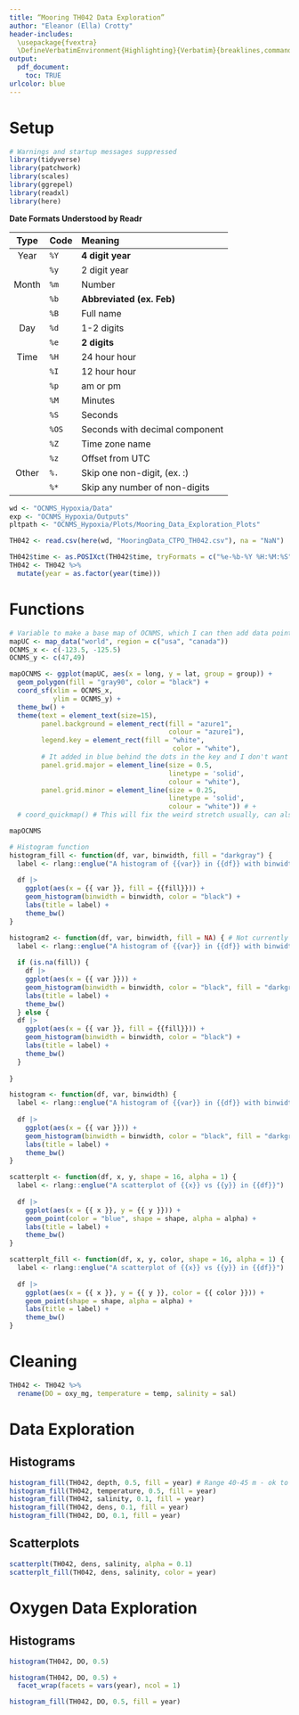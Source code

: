 ```yaml
---
title: “Mooring TH042 Data Exploration”
author: "Eleanor (Ella) Crotty"
header-includes:
  \usepackage{fvextra}
  \DefineVerbatimEnvironment{Highlighting}{Verbatim}{breaklines,commandchars=\\\{\}}
output:
  pdf_document:
    toc: TRUE
urlcolor: blue
---
```


# Setup

```r
# Warnings and startup messages suppressed
library(tidyverse)
library(patchwork)
library(scales)
library(ggrepel)
library(readxl)
library(here)
```

**Date Formats Understood by Readr**

| Type  | Code| Meaning    | 
|:-----:|:-----|:-----------|
| Year  | `%Y` | **4 digit year** |
|       | `%y` | 2 digit year |
| Month | `%m` | Number       |
|       | `%b` | **Abbreviated (ex. Feb)** |
|       | `%B` | Full name |
| Day   | `%d` | 1-2 digits |
|       | `%e` | **2 digits** |
| Time  | `%H` | 24 hour hour |
|       | `%I` | 12 hour hour |
|       | `%p` | am or pm |
|       | `%M` | Minutes |
|       | `%S` | Seconds |
|       | `%OS`| Seconds with decimal component|
|       | `%Z` | Time zone name |
|       | `%z` | Offset from UTC |
| Other | `%.` | Skip one non-digit, (ex. :) |
|       | `%*` | Skip any number of non-digits |

```r
wd <- "OCNMS_Hypoxia/Data"
exp <- "OCNMS_Hypoxia/Outputs"
pltpath <- "OCNMS_Hypoxia/Plots/Mooring_Data_Exploration_Plots"

TH042 <- read.csv(here(wd, "MooringData_CTPO_TH042.csv"), na = "NaN")

TH042$time <- as.POSIXct(TH042$time, tryFormats = c("%e-%b-%Y %H:%M:%S"))
TH042 <- TH042 %>%
  mutate(year = as.factor(year(time)))
```

# Functions

```r
# Variable to make a base map of OCNMS, which I can then add data points to
mapUC <- map_data("world", region = c("usa", "canada"))
OCNMS_x <- c(-123.5, -125.5)
OCNMS_y <- c(47,49)

mapOCNMS <- ggplot(mapUC, aes(x = long, y = lat, group = group)) +
  geom_polygon(fill = "gray90", color = "black") +
  coord_sf(xlim = OCNMS_x, 
           ylim = OCNMS_y) +
  theme_bw() +
  theme(text = element_text(size=15),
        panel.background = element_rect(fill = "azure1", 
                                        colour = "azure1"),
        legend.key = element_rect(fill = "white",
                                         color = "white"),
        # It added in blue behind the dots in the key and I don't want that
        panel.grid.major = element_line(size = 0.5, 
                                        linetype = 'solid', 
                                        colour = "white"), 
        panel.grid.minor = element_line(size = 0.25, 
                                        linetype = 'solid', 
                                        colour = "white")) # +
  # coord_quickmap() # This will fix the weird stretch usually, can also do coord_fixed(ratio = 1.3)

mapOCNMS
```

```r
# Histogram function
histogram_fill <- function(df, var, binwidth, fill = "darkgray") {
  label <- rlang::englue("A histogram of {{var}} in {{df}} with binwidth {binwidth}")
  
  df |> 
    ggplot(aes(x = {{ var }}, fill = {{fill}})) + 
    geom_histogram(binwidth = binwidth, color = "black") + 
    labs(title = label) +
    theme_bw()
}

histogram2 <- function(df, var, binwidth, fill = NA) { # Not currently functional
  label <- rlang::englue("A histogram of {{var}} in {{df}} with binwidth {binwidth}")
  
  if (is.na(fill)) {
    df |> 
    ggplot(aes(x = {{ var }})) + 
    geom_histogram(binwidth = binwidth, color = "black", fill = "darkgray") + 
    labs(title = label) +
    theme_bw()
  } else {
  df |> 
    ggplot(aes(x = {{ var }}, fill = {{fill}})) + 
    geom_histogram(binwidth = binwidth, color = "black") + 
    labs(title = label) +
    theme_bw()
  }
  
}

histogram <- function(df, var, binwidth) {
  label <- rlang::englue("A histogram of {{var}} in {{df}} with binwidth {binwidth}")
  
  df |> 
    ggplot(aes(x = {{ var }})) + 
    geom_histogram(binwidth = binwidth, color = "black", fill = "darkgray") + 
    labs(title = label) +
    theme_bw()
}
```

```r
scatterplt <- function(df, x, y, shape = 16, alpha = 1) {
  label <- rlang::englue("A scatterplot of {{x}} vs {{y}} in {{df}}")
  
  df |> 
    ggplot(aes(x = {{ x }}, y = {{ y }})) + 
    geom_point(color = "blue", shape = shape, alpha = alpha) + 
    labs(title = label) +
    theme_bw()
}

scatterplt_fill <- function(df, x, y, color, shape = 16, alpha = 1) {
  label <- rlang::englue("A scatterplot of {{x}} vs {{y}} in {{df}}")
  
  df |> 
    ggplot(aes(x = {{ x }}, y = {{ y }}, color = {{ color }})) + 
    geom_point(shape = shape, alpha = alpha) + 
    labs(title = label) +
    theme_bw()
}
```

# Cleaning

```r
TH042 <- TH042 %>% 
  rename(DO = oxy_mg, temperature = temp, salinity = sal)
```

# Data Exploration

## Histograms
```r
histogram_fill(TH042, depth, 0.5, fill = year) # Range 40-45 m - ok to clip CTD data to that?
histogram_fill(TH042, temperature, 0.5, fill = year)
histogram_fill(TH042, salinity, 0.1, fill = year)
histogram_fill(TH042, dens, 0.1, fill = year)
histogram_fill(TH042, DO, 0.1, fill = year)
```

## Scatterplots

```r
scatterplt(TH042, dens, salinity, alpha = 0.1)
scatterplt_fill(TH042, dens, salinity, color = year)
```


# Oxygen Data Exploration

## Histograms
```r
histogram(TH042, DO, 0.5)

histogram(TH042, DO, 0.5) +
  facet_wrap(facets = vars(year), ncol = 1)

histogram_fill(TH042, DO, 0.5, fill = year) 
```
